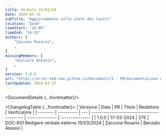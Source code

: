 ```yaml
---
title: Verbale 15/03/24
date: 2024-03-15
subTitle: "Aggiornamento sullo stato dei lavori"
location: "Zoom"
timeStart: "14:05"
timeEnd: "14:35"
authors: [
	"Zaccone Rosario",
	,
]
missingMembers: [
	"Oseliero Antonio",
	,
]
version: 1.0.0
url: "https://error-418-swe.github.io/Documenti/3 - PB/Documentazione esterna/Verbali/24-03-15_v1.0.0.pdf"
lastUpdated: 2024-03-17
---
```



<DocumentDetails {...frontmatter}/>

<ChangelogTable {...frontmatter}>
| Versione | Data       | PR  | Titolo                                      | Redattore       | Verificatore    |
| -------- | ---------- | --- | ------------------------------------------- | --------------- | --------------- |
| 1.0.0    | 17-03-2024 | 375 | DOC-601 Redigere verbale esterno 15/03/2024 | Zaccone Rosario | Banzato Alessio |
</ChangelogTable>

